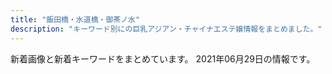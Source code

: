 ```yaml
---
title: "飯田橋・水道橋・御茶ノ水"
description: "キーワード別にの巨乳アジアン・チャイナエステ嬢情報をまとめました。"
---
```


新着画像と新着キーワードをまとめています。
2021年06月29日の情報です。

<DmmAffiliateIns />
<KeywordTable
  shops={
    [
    {
        "name": "\u30d7\u30ea\u30f3",
        "station": "JR\u6c34\u9053\u6a4b\u99c5\u897f\u53e3",
        "keywords": {
            "\u80f8": 3,
            "\u30bb\u30af\u30b7\u30fc": 3
        },
        "url": "https://suidobashi-mensesthe.com/",
        "img_links": [
            "https://suidobashi-mensesthe.com/images/qrcode.png",
            "https://suidobashi-mensesthe.com/button/home.png",
            "https://suidobashi-mensesthe.com/room/esthe2.jpg",
            "https://suidobashi-mensesthe.com/images/prin-video2.jpg",
            "https://suidobashi-mensesthe.com/room/2-s.jpg",
            "https://suidobashi-mensesthe.com/room/1-s.jpg",
            "https://suidobashi-mensesthe.com/images/covit19-2.jpg",
            "https://suidobashi-mensesthe.com/room/5-l.jpg",
            "https://suidobashi-mensesthe.com/room/6-s.jpg",
            "https://suidobashi-mensesthe.com/images/footer-l.png",
            "https://suidobashi-mensesthe.com/room/esthe3.jpg",
            "https://suidobashi-mensesthe.com/staff/midori-s1.jpg",
            "https://suidobashi-mensesthe.com/staff/midori-l1.jpg",
            "https://suidobashi-mensesthe.com/room/4-l.jpg",
            "https://suidobashi-mensesthe.com/room/esthe1.jpg",
            "https://suidobashi-mensesthe.com/room/1-l.jpg",
            "https://suidobashi-mensesthe.com/button/blog.png",
            "https://suidobashi-mensesthe.com/staff/midori-s3.jpg",
            "https://suidobashi-mensesthe.com/room/3-l.jpg",
            "https://suidobashi-mensesthe.com/room/6-l.jpg",
            "https://suidobashi-mensesthe.com/staff/midori-l2.jpg",
            "https://suidobashi-mensesthe.com/staff/midori-s2.jpg",
            "https://suidobashi-mensesthe.com/mens-esthe-massage/2021/04/20/rina-s1.jpg",
            "https://suidobashi-mensesthe.com/images/header3.png",
            "https://suidobashi-mensesthe.com/room/5-s.jpg",
            "https://suidobashi-mensesthe.com/images/main1.jpg",
            "https://suidobashi-mensesthe.com/images/footer-r.png",
            "https://suidobashi-mensesthe.com/images/covit19.jpg",
            "https://suidobashi-mensesthe.com/images/clear.png",
            "https://suidobashi-mensesthe.com/icon/facebook.png",
            "https://suidobashi-mensesthe.com/room/2-l.jpg",
            "https://suidobashi-mensesthe.com/room/3-s.jpg",
            "https://suidobashi-mensesthe.com/button/staff.png",
            "https://suidobashi-mensesthe.com/icon/twitter.png",
            "https://suidobashi-mensesthe.com/icon/line.png",
            "https://suidobashi-mensesthe.com/room/4-s.jpg",
            "https://suidobashi-mensesthe.com/icon/google_plus.png",
            "https://suidobashi-mensesthe.com/staff/midori-l3.jpg",
            "https://suidobashi-mensesthe.com/staff/rina-l1.jpg",
            "https://suidobashi-mensesthe.com/images/flower.png",
            "https://suidobashi-mensesthe.com/staff/rina-s1.jpg",
            "https://suidobashi-mensesthe.com/images/main-sp.jpg"
        ]
    },
    {
        "url": "http://yu.xyz.mn/",
        "img_links": [
            "http://yu.xyz.mn/images/room3.jpg",
            "http://yu.xyz.mn/photos/sites/91/2019/12/2019122901424384.jpg",
            "http://yu.xyz.mn/images/ac3.jpg",
            "http://yu.xyz.mn/images/mobile.jpg",
            "http://yu.xyz.mn/images/ac6.jpg",
            "http://yu.xyz.mn/photos/sites/91/2020/04/2020040807282190.jpg",
            "http://yu.xyz.mn/images/room1.jpg",
            "http://yu.xyz.mn/images/ac2.jpg",
            "http://yu.xyz.mn/photos/sites/91/2019/12/2019122702252767.jpg",
            "http://yu.xyz.mn/images/s_shedule.jpg",
            "http://yu.xyz.mn/images/s_staff.jpg",
            "http://yu.xyz.mn/images/room2.jpg",
            "http://yu.xyz.mn/images/ac4.jpg",
            "http://yu.xyz.mn/photos/sites/91/2021/01/2021012205451889.jpg",
            "http://yu.xyz.mn/photos/sites/91/2020/02/2020022305370017.jpg",
            "http://yu.xyz.mn/images/top.jpg",
            "http://yu.xyz.mn/images/ac5.jpg",
            "http://yu.xyz.mn/images/room4.jpg",
            "http://yu.xyz.mn/images/s_news.jpg",
            "http://yu.xyz.mn/images/ac1.jpg",
            "http://yu.xyz.mn/photos/sites/91/2019/12/2019122702252691.jpg"
        ],
        "station": "JR\u6c34\u9053\u6a4b\u99c5\u897f\u53e3",
        "name": "\u60a0 \u3086\u3046",
        "keywords": {
            "85": 21,
            "84": 7,
            "87": 7,
            "86": 7,
            "C": 20,
            "D": 35
        }
    },
    {
        "img_links": [
            "https://raku-relax.tokyo/wp-content/uploads/2020/01/897sarakura.jpg",
            "https://raku-relax.tokyo/wp-content/uploads/2020/10/28917rakura.jpg",
            "https://raku-relax.tokyo/wp-content/themes/este/img/4.jpg",
            "https://raku-relax.tokyo/wp-content/themes/este/img/top-img01.png",
            "https://raku-relax.tokyo/wp-content/uploads/2021/01/1211rakura.jpg",
            "https://raku-relax.tokyo/wp-content/uploads/2020/11/9897621rakura.jpg",
            "https://raku-relax.tokyo/wp-content/uploads/2018/12/satfuygihoj.jpg",
            "https://raku-relax.tokyo/wp-content/themes/este/img/tel.png",
            "https://raku-relax.tokyo/wp-content/themes/este/img/tel_header.png",
            "https://raku-relax.tokyo/wp-content/uploads/2020/04/1234sertdyf.jpg",
            "https://raku-relax.tokyo/wp-content/themes/este/img/2.jpg",
            "https://raku-relax.tokyo/wp-content/uploads/2020/04/siuaytfsa.jpg",
            "https://raku-relax.tokyo/wp-content/themes/este/img/tel_footer.png",
            "https://raku-relax.tokyo/wp-content/themes/este/img/top-img03.png",
            "https://raku-relax.tokyo/wp-content/uploads/2021/04/8721rakura.jpg",
            "https://raku-relax.tokyo/wp-content/themes/este/img/top-img04.png",
            "https://raku-relax.tokyo/wp-content/themes/este/img/1.jpg",
            "https://raku-relax.tokyo/wp-content/uploads/2020/01/y45a121.jpg",
            "https://raku-relax.tokyo/wp-content/themes/este/img/top-img05.png",
            "https://raku-relax.tokyo/wp-content/themes/este/img/tel03.png",
            "https://raku-relax.tokyo/wp-content/uploads/2020/11/oiuarakura.jpg",
            "https://raku-relax.tokyo/wp-content/themes/este/img/top-img02.png",
            "https://raku-relax.tokyo/wp-content/themes/este/img/3.jpg",
            "https://raku-relax.tokyo/wp-content/themes/este/img/tel02.png",
            "https://raku-relax.tokyo/wp-content/uploads/2021/04/98976890rakura.jpg",
            "https://raku-relax.tokyo/wp-content/uploads/2021/05/8976251rakura.jpg",
            "https://raku-relax.tokyo/wp-content/uploads/2020/10/ertyurakura.jpg",
            "https://raku-relax.tokyo/wp-content/uploads/2018/12/4567rakura.jpg"
        ],
        "name": "\u697d\u697d",
        "keywords": {
            "D": 13,
            "C": 26,
            "E": 6
        },
        "url": "https://raku-relax.tokyo/",
        "station": "\u725b\u8fbc\u795e\u697d\u5742\u99c5A2\u51fa\u53e3"
    },
    {
        "name": "\u306f\u306a\u3073",
        "keywords": {},
        "url": "http://jinbocho.xyz/",
        "img_links": [
            "http://jinbocho.xyz/images/a2.jpg",
            "http://jinbocho.xyz/images/miki.jpg",
            "http://jinbocho.xyz/images/gb01.png",
            "http://jinbocho.xyz/images/r3.jpg",
            "http://jinbocho.xyz/images/g1.jpg",
            "http://jinbocho.xyz/images/s_staff.png",
            "http://jinbocho.xyz/images/a5.jpg",
            "http://jinbocho.xyz/images/a3.jpg",
            "http://jinbocho.xyz/images/g0.jpg",
            "http://jinbocho.xyz/images/top2.jpg",
            "http://jinbocho.xyz/images/zi.png",
            "http://jinbocho.xyz/images/g10.jpg",
            "http://jinbocho.xyz/images/g7.jpg",
            "http://jinbocho.xyz/images/top1.jpg",
            "http://jinbocho.xyz/images/a4.jpg",
            "http://jinbocho.xyz/images/haru.jpg",
            "http://jinbocho.xyz/images/r5.jpg",
            "http://jinbocho.xyz/images/gr.jpg",
            "http://jinbocho.xyz/images/z2.jpg",
            "http://jinbocho.xyz/images/g8.jpg",
            "http://jinbocho.xyz/images/face.png",
            "http://jinbocho.xyz/images/g2.jpg",
            "http://jinbocho.xyz/images/new-tit.png",
            "http://jinbocho.xyz/images/z1.jpg",
            "http://jinbocho.xyz/images/r1.jpg",
            "http://jinbocho.xyz/images/a1.jpg",
            "http://jinbocho.xyz/images/g9.jpg",
            "http://jinbocho.xyz/images/mi.jpg",
            "http://jinbocho.xyz/images/left3.png",
            "http://jinbocho.xyz/images/new-tit3.png",
            "http://jinbocho.xyz/images/r4.jpg",
            "http://jinbocho.xyz/images/mobile.png",
            "http://jinbocho.xyz/images/r2.jpg",
            "http://jinbocho.xyz/images/mika.jpg",
            "http://jinbocho.xyz/images/yuki.jpg",
            "http://jinbocho.xyz/images/r6.jpg",
            "http://jinbocho.xyz/images/yuk.jpg"
        ],
        "station": "\u795e\u4fdd\u753a\u99c5A5\u51fa\u53e3"
    },
    {
        "keywords": {
            "C": 20,
            "D": 36,
            "E": 22
        },
        "url": "https://izumi-esthe.tokyo/",
        "station": "\u5c0f\u5ddd\u753a\u99c5B5\u51fa\u53e3",
        "name": "\u7652\u3057\u306e\u6cc9",
        "img_links": [
            "https://izumi-esthe.tokyo/wp-content/uploads/2021/02/9876iyashinoizumi.jpg",
            "https://izumi-esthe.tokyo/wp-content/uploads/2021/02/1iyashinoizumi.jpg",
            "https://izumi-esthe.tokyo/wp-content/uploads/2021/02/1111iyashinoizumi.jpg",
            "https://izumi-esthe.tokyo/wp-content/themes/este/img/top-img01a.png",
            "https://izumi-esthe.tokyo/wp-content/uploads/2021/02/1iyashinoizumi-1.jpg",
            "https://izumi-esthe.tokyo/wp-content/themes/este/img/tel_footer.png",
            "https://izumi-esthe.tokyo/wp-content/uploads/2021/03/312121iyashinoizumi.jpg",
            "https://izumi-esthe.tokyo/wp-content/uploads/2021/02/1111iyashinoizumi-2.jpg",
            "https://izumi-esthe.tokyo/wp-content/uploads/2021/02/98767689iyashinoizumi.jpg",
            "https://izumi-esthe.tokyo/wp-content/uploads/2021/02/15drtyfugihoas-1.jpg",
            "https://izumi-esthe.tokyo/wp-content/uploads/2021/02/876521iyashinoizumi-1.jpg",
            "https://izumi-esthe.tokyo/wp-content/uploads/2021/02/3serdtfygui.jpg",
            "https://izumi-esthe.tokyo/wp-content/uploads/2021/05/982716ttiyashinoizumi.jpg",
            "https://izumi-esthe.tokyo/wp-content/uploads/2021/05/34567897867iyashinoizumi.jpg",
            "https://izumi-esthe.tokyo/wp-content/themes/este/img/tel_header.png",
            "https://izumi-esthe.tokyo/wp-content/uploads/2021/02/211iyashinoizumi.jpg",
            "https://izumi-esthe.tokyo/wp-content/uploads/2021/02/3111iyashinoizumi.jpg",
            "https://izumi-esthe.tokyo/wp-content/uploads/2021/02/8765iyashinoizumi.jpg",
            "https://izumi-esthe.tokyo/wp-content/themes/este/img/top-img01b.png",
            "https://izumi-esthe.tokyo/wp-content/uploads/2021/02/999iyashinoizumi-1.jpg",
            "https://izumi-esthe.tokyo/wp-content/uploads/2021/06/2121iyashinoizumi.jpg",
            "https://izumi-esthe.tokyo/wp-content/uploads/2021/02/2iyashinoizumi.jpg",
            "https://izumi-esthe.tokyo/wp-content/uploads/2021/02/999iyashinoizumi.jpg",
            "https://izumi-esthe.tokyo/wp-content/uploads/2021/02/77iyashinoizumi.jpg",
            "https://izumi-esthe.tokyo/wp-content/themes/este/img/4.jpg",
            "https://izumi-esthe.tokyo/wp-content/uploads/2021/02/121dfghiyashinoizumi-1.jpg",
            "https://izumi-esthe.tokyo/wp-content/themes/este/img/top-img02f.png",
            "https://izumi-esthe.tokyo/wp-content/uploads/2021/05/6754iyashinoizumi.jpg",
            "https://izumi-esthe.tokyo/wp-content/uploads/2021/02/121iyashinoizumi.jpg",
            "https://izumi-esthe.tokyo/wp-content/uploads/2021/02/5432111iyashinoizumi.jpg",
            "https://izumi-esthe.tokyo/wp-content/themes/este/img/6.jpg",
            "https://izumi-esthe.tokyo/wp-content/uploads/2021/02/iyashinoizumi.jpg",
            "https://izumi-esthe.tokyo/wp-content/uploads/2021/05/7675621789iyashinoizumi.jpg",
            "https://izumi-esthe.tokyo/wp-content/themes/este/img/top-img01.png",
            "https://izumi-esthe.tokyo/wp-content/themes/este/img/3.jpg",
            "https://izumi-esthe.tokyo/wp-content/uploads/2021/04/WechatIMG866.jpeg",
            "https://izumi-esthe.tokyo/wp-content/uploads/2021/02/3111112iyashinoizumi.jpg",
            "https://izumi-esthe.tokyo/wp-content/themes/este/img/1.jpg",
            "https://izumi-esthe.tokyo/wp-content/themes/este/img/top-img03.png",
            "https://izumi-esthe.tokyo/wp-content/uploads/2021/06/123456hiyashinoizumi.jpg",
            "https://izumi-esthe.tokyo/wp-content/uploads/2021/06/76514678iyashinoizumi.jpg",
            "https://izumi-esthe.tokyo/wp-content/themes/este/img/5.jpg",
            "https://izumi-esthe.tokyo/wp-content/uploads/2021/02/2221iyashinoizumi.jpg",
            "https://izumi-esthe.tokyo/wp-content/uploads/2021/02/8765421iyashinoizumi.jpg",
            "https://izumi-esthe.tokyo/wp-content/themes/este/img/call.png",
            "https://izumi-esthe.tokyo/wp-content/themes/este/img/top-img04.png",
            "https://izumi-esthe.tokyo/wp-content/themes/este/img/2.jpg"
        ]
    },
    {
        "name": "\u30a2\u30ed\u30de\u30e9\u30c3\u30ad\u30fc",
        "station": "\u5c0f\u5ddd\u753a\u99c5B4",
        "url": "http://aromalucky.xyz/",
        "keywords": {},
        "img_links": [
            "https://i2.wp.com/aromalucky.xyz/wp-content/uploads/2017/12/02.jpg",
            "https://i0.wp.com/aromalucky.xyz/wp-content/uploads/2019/05/02.png",
            "https://i2.wp.com/aromalucky.xyz/wp-content/uploads/2017/12/08.jpg",
            "https://i2.wp.com/aromalucky.xyz/wp-content/uploads/2019/04/14.jpg",
            "https://i0.wp.com/aromalucky.xyz/wp-content/uploads/2019/05/15.jpg",
            "https://i2.wp.com/aromalucky.xyz/wp-content/uploads/2019/05/03.png",
            "http://aromalucky.xyz/wp-content/uploads/2019/05/01_02.png",
            "https://i1.wp.com/aromalucky.xyz/wp-content/uploads/2017/12/04-1.jpg",
            "https://i2.wp.com/aromalucky.xyz/wp-content/uploads/2020/09/21.jpg",
            "https://i1.wp.com/aromalucky.xyz/wp-content/uploads/2019/10/20.jpg",
            "https://i0.wp.com/aromalucky.xyz/wp-content/uploads/2019/04/13.jpg",
            "https://i2.wp.com/aromalucky.xyz/wp-content/uploads/2017/12/03-1.jpg",
            "https://i0.wp.com/aromalucky.xyz/wp-content/uploads/2017/12/05-1.jpg",
            "https://i1.wp.com/aromalucky.xyz/wp-content/uploads/2019/05/16.jpg",
            "https://i2.wp.com/aromalucky.xyz/wp-content/uploads/2019/04/12.jpg"
        ]
    },
    {
        "keywords": {
            "D": 14,
            "84": 2,
            "89": 6,
            "83": 5,
            "E": 1,
            "88": 3,
            "F": 6,
            "85": 5
        },
        "station": "JR\u6c34\u9053\u6a4b\u99c5\u6771\u53e3",
        "url": "http://venus.tyo.cm/",
        "name": "\u30d3\u30fc\u30ca\u30b9",
        "img_links": [
            "http://venus.tyo.cm/photos/sites/40/2020/08/2020083109075912.jpeg",
            "http://venus.tyo.cm/photos/sites/40/2021/05/2021052208051451.jpeg",
            "http://venus.tyo.cm/images/room1.jpg",
            "http://venus.tyo.cm/images/room2.jpg",
            "http://venus.tyo.cm/photos/sites/40/2021/05/2021052208353844.jpeg",
            "http://venus.tyo.cm/images/mainimg.jpg",
            "http://venus.tyo.cm/images/top.png",
            "http://venus.tyo.cm/images/room6.jpg",
            "http://venus.tyo.cm/images/room4.jpg",
            "http://venus.tyo.cm/photos/sites/40/2021/05/2021052208382514.jpeg",
            "http://venus.tyo.cm/photos/sites/40/2021/05/2021052208041450.jpeg",
            "http://venus.tyo.cm/images/room3.jpg",
            "http://venus.tyo.cm/photos/sites/40/2020/08/2020083109075883.jpeg",
            "http://venus.tyo.cm/photos/sites/40/2020/08/2020083109075784.jpeg",
            "http://venus.tyo.cm/images/pagetop.png",
            "http://venus.tyo.cm/photos/sites/40/2021/05/2021052208043246.jpeg",
            "http://venus.tyo.cm/images/room5.jpg",
            "http://venus.tyo.cm/images/spmainimg.jpg"
        ]
    },
    {
        "keywords": {},
        "url": "http://www.pilink.xyz/",
        "img_links": [
            "http://www.pilink.xyz/style/ta.jpg",
            "http://www.pilink.xyz/uploads/181018/rec2.png",
            "http://www.pilink.xyz/style/concept.jpg",
            "http://www.pilink.xyz/style/staff_t.jpg",
            "http://www.pilink.xyz/style/line.png",
            "http://www.pilink.xyz/style/sm.jpg",
            "http://www.pilink.xyz/style/head1.jpg",
            "http://www.pilink.xyz/uploads/210420/1-21042015013J02.jpg",
            "http://www.pilink.xyz/uploads/210420/1-210420151411422.png",
            "http://www.pilink.xyz/uploads/210420/1-210420150221a8.jpg",
            "http://www.pilink.xyz/uploads/181018/sys2.jpg",
            "http://www.pilink.xyz/style/mobile.jpg",
            "http://www.pilink.xyz/style/news.jpg"
        ],
        "name": "\u30c1\u30e5\u30fc\u30ea\u30c3\u30d7",
        "station": "JR\u6c34\u9053\u6a4b\u99c5\u6771\u53e3"
    },
    {
        "keywords": {
            "C": 17
        },
        "img_links": [
            "http://sln-relax.com/scdl/staff/10081.jpg",
            "http://sln-relax.com/scdl/staff/10051.jpg",
            "http://sln-relax.com/scdl/staff/10041.jpg",
            "http://sln-relax.com/i/files/girl02.jpg",
            "http://sln-relax.com/scdl/staff/10061.jpg",
            "http://sln-relax.com/scdl/staff/10031.jpg",
            "http://sln-relax.com/img/ttl_mobile.jpg",
            "http://sln-relax.com/img/ttl_staff.png",
            "http://sln-relax.com/i/files/girl01.jpg",
            "http://sln-relax.com/pic/topimg1.jpg",
            "http://sln-relax.com/pic/head.png",
            "http://sln-relax.com/img/ttl_rec.jpg",
            "http://sln-relax.com/img/att.jpg",
            "http://sln-relax.com/scdl/staff/10021.jpg",
            "http://sln-relax.com/pic/topimg2.jpg",
            "http://sln-relax.com/i/files/homeimg.jpg",
            "http://sln-relax.com/img/ttl_tnew.jpg",
            "http://sln-relax.com/scdl/staff/10071.jpg",
            "http://sln-relax.com/img/ttl_concept.jpg",
            "http://sln-relax.com/pic/topimg3.jpg",
            "http://sln-relax.com/scdl/staff/10011.jpg"
        ],
        "url": "http://sln-relax.com/",
        "station": "JR\u6c34\u9053\u6a4b\u99c5\u897f\u53e3",
        "name": "Lime"
    },
    {
        "station": "\u795e\u4fdd\u753a\u99c5A7\u51fa\u53e3",
        "keywords": {
            "C": 7
        },
        "img_links": [
            "http://rapisu.tokyo/images/mobile.png",
            "http://rapisu.tokyo/images/r3.jpg",
            "http://rapisu.tokyo/images/tiao.png",
            "http://rapisu.tokyo/images/top.png",
            "http://rapisu.tokyo/images/meihui.jpg",
            "http://rapisu.tokyo/images/zi_staff.png",
            "http://rapisu.tokyo/images/flash.jpg",
            "http://rapisu.tokyo/images/r2.jpg",
            "http://rapisu.tokyo/images/g0.jpg",
            "http://rapisu.tokyo/images/end.png",
            "http://rapisu.tokyo/images/flash1.jpg",
            "http://rapisu.tokyo/images/r1.jpg",
            "http://rapisu.tokyo/images/mika.jpg"
        ],
        "name": "\u30e9\u30d4\u30b9",
        "url": "http://rapisu.tokyo/"
    }
]
}
/>
<DmmAffiliateScript />
